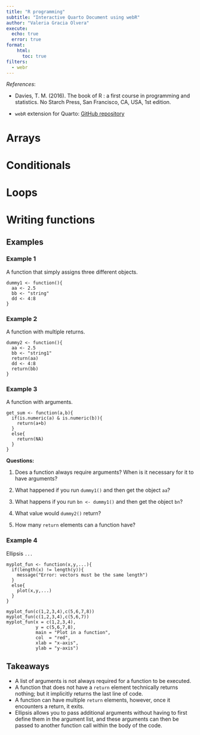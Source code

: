 ```yaml
---
title: "R programming"
subtitle: "Interactive Quarto Document using webR"
author: "Valeria Gracia Olvera"
execute:
  echo: true
  error: true
format:
    html: 
      toc: true
filters:
  - webr
---
```


*References*:

-   Davies, T. M. (2016). The book of R : a first course in programming and statistics. No Starch Press, San Francisco, CA, USA, 1st edition.

-   `webR` extension for Quarto: [GitHub repository](https://github.com/coatless/quarto-webr)

# Arrays

# Conditionals

# Loops

# Writing functions

## Examples

### Example 1

A function that simply assigns three different objects.

```webr-r
dummy1 <- function(){
  aa <- 2.5
  bb <- "string"
  dd <- 4:8
}
```

### Example 2

A function with multiple returns.

```webr-r
dummy2 <- function(){
  aa <- 2.5
  bb <- "string1"
  return(aa)
  dd <- 4:8
  return(bb)
}
```

### Example 3

A function with arguments.

```webr-r
get_sum <- function(a,b){
  if(is.numeric(a) & is.numeric(b)){
    return(a+b)
  }
  else{
    return(NA)
  }
}
```

**Questions:**

1.  Does a function always require arguments? When is it necessary for it to have arguments?

2.  What happened if you run `dummy1()` and then get the object `aa`?

3.  What happens if you run `bn <- dummy1()` and then get the object `bn`?

4.  What value would `dummy2()` return?

5.  How many `return` elements can a function have?

### Example 4

Ellipsis `...`

```webr-r
myplot_fun <- function(x,y,...){
  if(length(x) != length(y)){
    message("Error: vectors must be the same length")
  }
  else{
    plot(x,y,...)
  }
}

myplot_fun(c(1,2,3,4),c(5,6,7,8))
myplot_fun(c(1,2,3,4),c(5,6,7))
myplot_fun(x = c(1,2,3,4), 
           y = c(5,6,7,8),
           main = "Plot in a function",
           col  = "red",
           xlab = "x-axis",
           ylab = "y-axis")
```

## Takeaways

-   A list of arguments is not always required for a function to be executed.
-   A function that does not have a `return` element technically returns nothing; but it implicitly returns the last line of code.
-   A function can have multiple `return` elements, however, once it encounters a return, it exits.
-   Ellipsis allows you to pass additional arguments without having to first define them in the argument list, and these arguments can then be passed to another function call within the body of the code.
